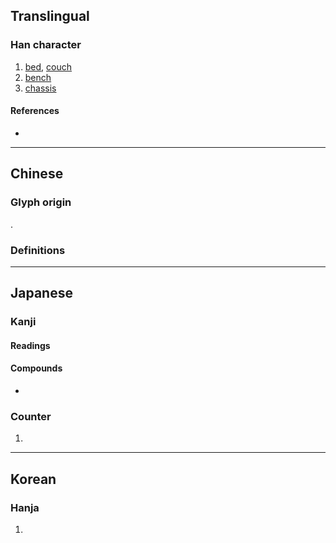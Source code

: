 {{also|床}}
{{character info/new}}
==Translingual==

===Han character===
{{Han char|rn=90|rad=爿|as=04|sn=8|four=24290|canj=VMD|ids=⿰爿木}}

# [[bed]], [[couch]]
# [[bench]]
# [[chassis]]

====References====
* {{Han ref|kx=0691.150|dkj=19763|dj=1104.110|hdz=42374.040|uh=7240|ud=29248}}

----

==Chinese==

===Glyph origin===
{{Han etym}}
{{Han compound|爿|木|ls=ic}}.

===Definitions===
{{zh-see|床|vt}}

----

==Japanese==

===Kanji===
{{ja-kanji|grade=|rs=爿04}}

====Readings====
{{ja-readings
|goon=じょう
|kanon=そう
|kanyoon=しょう
|kun=ゆか-
}}

====Compounds====
* {{ja-r|牀几|しょうぎ}}

===Counter===
{{ja-pos|しょう|counter}}

# {{alternative form of|床|lang=ja}}

----

==Korean==

===Hanja===
{{ko-hanja|hangeul=상|eumhun=|rv=sang|mr=sang|y=sang}}

# {{defn|lang=ko|sort=爿04}}